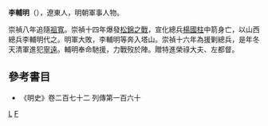 '''李輔明'''（{{bd|？||1643年|catIdx=L李}}），遼東人，明朝軍事人物。

崇禎八年追隨[[祖寬|祖寬]]。崇禎十四年爆發[[松錦之戰|松錦之戰]]，宣化總兵[[楊國柱|楊國柱]]中箭身亡，以山西總兵李輔明代之。明軍大敗，李輔明等奔入塔山。崇禎十六年為援剿總兵，是年冬天清軍進犯[[寧遠|寧遠]]。輔明奉命馳援，力戰歿於陣。贈特進榮祿大夫、左都督。

==參考書目==
*《明史》卷二百七十二  列傳第一百六十

{{明朝人物小作品}}
[[Category:明朝軍事人物|L]]
[[Category:李姓|F]]